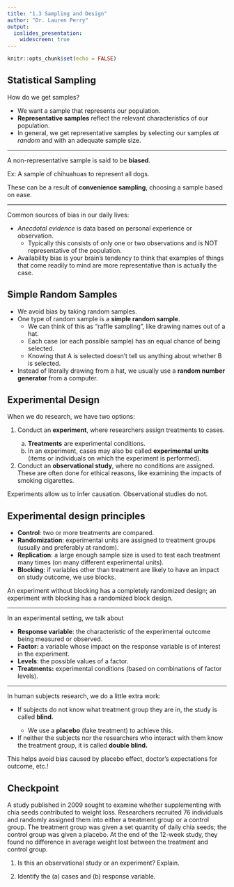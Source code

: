 ---
title: "1.3 Sampling and Design"
author: "Dr. Lauren Perry"
output:
  ioslides_presentation: 
    widescreen: true
---

```{r setup, include=FALSE}
knitr::opts_chunk$set(echo = FALSE)
```

## Statistical Sampling

How do we get samples? 

- We want a sample that represents our population. 
- **Representative samples** reflect the relevant characteristics of our population. 
- In general, we get representative samples by selecting our samples *at random* and with an adequate sample size. 

***

A non-representative sample is said to be **biased**. 

Ex: A sample of chihuahuas to represent all dogs. 

These can be a result of **convenience sampling**, choosing a sample based on ease. 

***

Common sources of bias in our daily lives: 

- *Anecdotal evidence* is data based on personal experience or observation. 
    - Typically this consists of only one or two observations and is NOT representative of the population. 
- Availability bias is your brain's tendency to think that examples of things that come readily to mind are more representative than is actually the case.

## Simple Random Samples

- We avoid bias by taking random samples. 
- One type of random sample is a **simple random sample**. 
    - We can think of this as "raffle sampling", like drawing names out of a hat. 
    - Each case (or each possible sample) has an equal chance of being selected. 
    - Knowing that A is selected doesn't tell us anything about whether B is selected. 
- Instead of literally drawing from a hat, we usually use a **random number generator** from a computer.

## Experimental Design

When we do research, we have two options:

<ol><li>Conduct an **experiment**, where researchers assign treatments to cases.</li>
  <ol type ="a">
  <li>**Treatments** are experimental conditions.</li>
  <li>In an experiment, cases may also be called **experimental units** (items or individuals on which the experiment is performed).</li>
  </ol>
<li>Conduct an **observational study**, where no conditions are assigned. These are often done for ethical reasons, like examining the impacts of smoking cigarettes.</li>
</ol>

Experiments allow us to infer causation. Observational studies do not.

## Experimental design principles

<ul>
<li>**Control**: two or more treatments are compared.</li>
<li>**Randomization**: experimental units are assigned to treatment groups (usually and preferably at random).</li>
<li>**Replication**: a large enough sample size is used to test each treatment many times (on many different experimental units).</li>
<li>**Blocking**: if variables other than treatment are likely to have an impact on study outcome, we use blocks.</li>
</ul>

An experiment without blocking has a completely randomized design; an experiment with blocking has a randomized block design. 

***

In an experimental setting, we talk about

<ul>
    <li><strong>Response variable</strong>: the characteristic of the experimental outcome being measured or observed.</li>
    <li><strong>Factor:</strong> a variable whose impact on the response variable is of interest in the experiment.</li>
    <li><strong>Levels</strong>: the possible values of a factor.</li>
    <li><strong>Treatments:</strong> experimental conditions (based on combinations of factor levels).</li>
</ul>

***

In human subjects research, we do a little extra work:

<ul>
<li>If subjects do not know what treatment group they are in, the study is called <strong>blind.</strong></li>
  <ul>
  <li>We use a <strong>placebo</strong> (fake treatment) to achieve this.</li>
  </ul>
<li>If neither the subjects nor the researchers who interact with them know the treatment group, it is called <strong>double blind.</strong></li>
</ul>

This helps avoid bias caused by placebo effect, doctor's expectations for outcome, etc.!

## Checkpoint

A study published in 2009 sought to examine whether supplementing with chia seeds contributed to weight loss. Researchers recruited 76 individuals and randomly assigned them into either a treatment group or a control group. The treatment group was given a set quantity of daily chia seeds; the control group was given a placebo. At the end of the 12-week study, they found no difference in average weight lost between the treatment and control group.

1. Is this an observational study or an experiment? Explain.
    
2. Identify the (a) cases and (b) response variable. 
